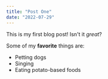 ```yaml
---
title: "Post One"
date: "2022-07-29"
---
```


This is my first blog post! Isn't it *great*?

Some of my **favorite** things are:

* Petting dogs
* Singing
* Eating potato-based foods
